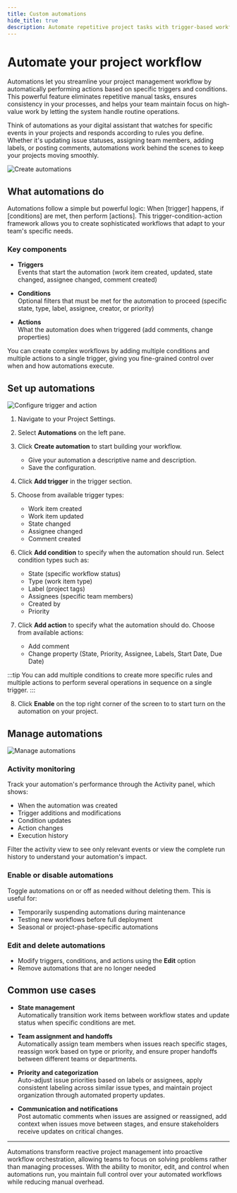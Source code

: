 ```yaml
---
title: Custom automations
hide_title: true
description: Automate repetitive project tasks with trigger-based workflows. Set up rules to automatically update issue properties, assign team members, and manage priorities when specific conditions are met.
---
```



<div className="tag-wrapper">
  <h1>Automate your project workflow</h1>
  <Tags tags={[{ name: "Business", link: "https://plane.so/pricing", additionalClass: "business" }]} />
</div>

Automations let you streamline your project management workflow by automatically performing actions based on specific triggers and conditions. This powerful feature eliminates repetitive manual tasks, ensures consistency in your processes, and helps your team maintain focus on high-value work by letting the system handle routine operations.

Think of automations as your digital assistant that watches for specific events in your projects and responds according to rules you define. Whether it's updating issue statuses, assigning team members, adding labels, or posting comments, automations work behind the scenes to keep your projects moving smoothly.

![Create automations](https://media.docs.plane.so/automations/create-automation.webp#center)

## What automations do
Automations follow a simple but powerful logic: When [trigger] happens, if [conditions] are met, then perform [actions]. This trigger-condition-action framework allows you to create sophisticated workflows that adapt to your team's specific needs.

### Key components

- **Triggers**  
Events that start the automation (work item created, updated, state changed, assignee changed, comment created)

- **Conditions**  
Optional filters that must be met for the automation to proceed (specific state, type, label, assignee, creator, or priority)

- **Actions**   
What the automation does when triggered (add comments, change properties)

You can create complex workflows by adding multiple conditions and multiple actions to a single trigger, giving you fine-grained control over when and how automations execute.

## Set up automations

![Configure trigger and action](https://media.docs.plane.so/automations/configure-trigger-and-action.webp#center)

1. Navigate to your Project Settings. 

2. Select **Automations** on the left pane. 
3. Click **Create automation** to start building your workflow.
    - Give your automation a descriptive name and description.
    - Save the configuration.
4. Click **Add trigger** in the trigger section.
5. Choose from available trigger types:
    - Work item created
    - Work item updated
    - State changed
    - Assignee changed
    - Comment created

6. Click **Add condition** to specify when the automation should run. Select condition types such as:
    - State (specific workflow status)
    - Type (work item type)
    - Label (project tags)
    - Assignees (specific team members)
    - Created by 
    - Priority


7. Click **Add action** to specify what the automation should do. Choose from available actions:
    - Add comment
    - Change property (State, Priority, Assignee, Labels, Start Date, Due Date)

:::tip
You can add multiple conditions to create more specific rules and multiple actions to perform several operations in sequence on a single trigger.
:::

8. Click **Enable** on the top right corner of the screen to to start turn on the automation on your project.

## Manage automations

![Manage automations](https://media.docs.plane.so/automations/manage-automations.webp#center)

### Activity monitoring
Track your automation's performance through the Activity panel, which shows:

- When the automation was created
- Trigger additions and modifications
- Condition updates
- Action changes
- Execution history

Filter the activity view to see only relevant events or view the complete run history to understand your automation's impact.

### Enable or disable automations
Toggle automations on or off as needed without deleting them. This is useful for:

- Temporarily suspending automations during maintenance
- Testing new workflows before full deployment
- Seasonal or project-phase-specific automations

### Edit and delete automations

-  Modify triggers, conditions, and actions using the **Edit** option
-  Remove automations that are no longer needed


## Common use cases

- **State management**  
Automatically transition work items between workflow states and update status when specific conditions are met. 

- **Team assignment and handoffs**  
Automatically assign team members when issues reach specific stages, reassign work based on type or priority, and ensure proper handoffs between different teams or departments.

- **Priority and categorization**  
Auto-adjust issue priorities based on labels or assignees, apply consistent labeling across similar issue types, and maintain project organization through automated property updates.

- **Communication and notifications**  
Post automatic comments when issues are assigned or reassigned, add context when issues move between stages, and ensure stakeholders receive updates on critical changes.

---
Automations transform reactive project management into proactive workflow orchestration, allowing teams to focus on solving problems rather than managing processes. With the ability to monitor, edit, and control when automations run, you maintain full control over your automated workflows while reducing manual overhead.